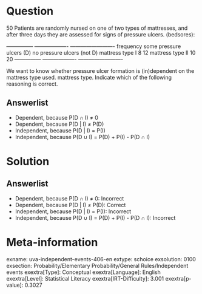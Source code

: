 Question
========

50 Patients are randomly nursed on one of two types of mattresses, and after three days they are assessed for signs of pressure ulcers. (bedsores):

  --------------- ------------------- ------------------------- frequency some pressure ulcers (D) no pressure ulcers (not D) mattress type I 8 12 mattress type II 10 20 --------------- ------------------- -------------------------

We want to know whether pressure ulcer formation is (in)dependent on the mattress type used. mattress type. Indicate which of the following reasoning is correct.

Answerlist
----------

* Dependent, because P(D ∩ I) ≠ 0
* Dependent, because P(D | I) ≠ P(D)
* Independent, because P(D | I) = P(I)
* Independent, because P(D ∪ I) = P(D) + P(I) - P(D ∩ I)

Solution
========

Answerlist
----------

* Dependent, because P(D ∩ I) ≠ 0: Incorrect
* Dependent, because P(D | I) ≠ P(D): Correct
* Independent, because P(D | I) = P(I): Incorrect
* Independent, because P(D ∪ I) = P(D) + P(I) - P(D ∩ I): Incorrect

Meta-information
================
exname: uva-independent-events-406-en
extype: schoice
exsolution: 0100
exsection: Probability/Elementary Probability/General Rules/Independent events
exextra[Type]: Conceptual
exextra[Language]: English
exextra[Level]: Statistical Literacy
exextra[IRT-Difficulty]: 3.001
exextra[p-value]: 0.3027
